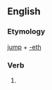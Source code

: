 ==English==

===Etymology===
[[jump]] + [[-eth]]

===Verb===
{{infl|en|verb form}}

# {{archaic third-person singular of|jump}}